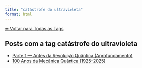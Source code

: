 ```yaml
---
title: "catástrofe do ultravioleta"
format: html
---
```


[⬅ Voltar para Todas as Tags](../tags.qmd)

## Posts com a tag **catástrofe do ultravioleta**

- [Parte 1 — Antes da Revolução Quântica (Aprofundamento)](/posts/fisica/parte-1-mecanica-quantica.html)
- [100 Anos da Mecânica Quântica (1925–2025)](/posts/fisica/100-anos-mecanica-quantica.html)
